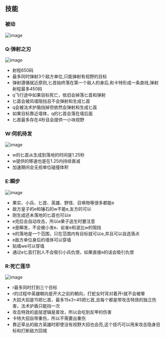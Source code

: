 ## 技能

### 被动

![image](https://github.com/cruldra/picx-images-hosting/raw/master/image.4ubbzmx0dy.webp)


### Q:弹射之刃

![image](https://github.com/cruldra/picx-images-hosting/raw/master/image.54y5sscv05.webp)

* 射程650码
* 最多同时弹射3个敌方单位,只能弹射有视野的目标
* 弹射遵循就近原则,匕首始终落在第一个敌人的身后,和卡特形成一条直线,弹射射程最多450码
* q飞行途中如果目标死亡，依旧会掉落匕首和弹射
* 匕首会被风墙阻挡且不会弹射和生成匕首
* q会被法术护盾挡掉但依然会弹射和生成匕首
* 如果目标靠近墙体，q的匕首会落在墙后面
* 匕首最多存在4秒且会提供一小块视野

### W:伺机待发

![image](https://github.com/cruldra/picx-images-hosting/raw/master/image.wiyiymyho.webp)

* w的匕首从生成到落地的时间是1.25秒
* w提供的移速也是在1.25内持续衰减
* 加速期间会无视单位碰撞体积

### E:瞬步

![image](https://github.com/cruldra/picx-images-hosting/raw/master/image.1hsm59id1b.webp)

* 果实、小兵、匕首、英雄、野怪、召唤物等很多都能e
* 敌方皇子的e和锤石的w不能e,友方的可以
* 刚生成还未落地的匕首也可以e
* e完后会自动攻击，所以e果子逃生时要注意
* e是瞬发，不会被小发e、岩雀e和波比w的阻挡
* e的落地是一个范围，只在范围内有目标就可以e,并且可以自选落点
* e敌方单位身后的墙体可以穿墙
* 贴墙we可以穿墙
* 通过e匕首打到人不会吸引小兵仇恨，如果直接e的话会吸引仇恨

### R:死亡莲华

![image](https://github.com/cruldra/picx-images-hosting/raw/master/image.67xv3oamtk.webp)

* r最多同时打到三个目标
* r的过程中英雄朝向是开大之前的朝向，打蛇女时背对着开r就不会被晕
* 大招大招是15把匕首，最多15x3=45把匕首,且每个都是带攻击特效的独立伤害，法术护盾只能挡一次
* 攻击特效的底层逻辑是普攻，所以会吃到反甲的伤害
* 卡特大招自带重伤，所以不需要出重伤
* 靠近草丛的敌方英雄时即使没有视野大招也会亮,这个技巧可以用来攻击隐身目标和打断敌方回城